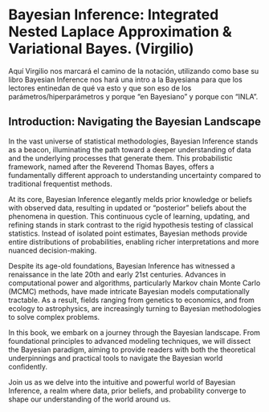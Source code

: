 
\pagebreak 
\setcounter{chapter}{2}
\setcounter{section}{0}
\renewcommand{\thepage}{\arabic{page}}

# Bayesian Inference: Integrated Nested Laplace Approximation & Variational Bayes. (Virgilio)

Aquí Virgilio nos marcará el camino de la notación, utilizando como base su libro Bayesian Inference nos hará una intro a la Bayesiana para que los lectores entinedan de qué va esto y que son eso de los parámetros/hiperparámetros y porque "en Bayesiano" y porque con "INLA". 

## Introduction: Navigating the Bayesian Landscape 


In the vast universe of statistical methodologies, Bayesian Inference stands as a beacon, illuminating the path toward a deeper understanding of data and the underlying processes that generate them. This probabilistic framework, named after the Reverend Thomas Bayes, offers a fundamentally different approach to understanding uncertainty compared to traditional frequentist methods.

At its core, Bayesian Inference elegantly melds prior knowledge or beliefs with observed data, resulting in updated or "posterior" beliefs about the phenomena in question. This continuous cycle of learning, updating, and refining stands in stark contrast to the rigid hypothesis testing of classical statistics. Instead of isolated point estimates, Bayesian methods provide entire distributions of probabilities, enabling richer interpretations and more nuanced decision-making.

Despite its age-old foundations, Bayesian Inference has witnessed a renaissance in the late 20th and early 21st centuries. Advances in computational power and algorithms, particularly Markov chain Monte Carlo (MCMC) methods, have made intricate Bayesian models computationally tractable. As a result, fields ranging from genetics to economics, and from ecology to astrophysics, are increasingly turning to Bayesian methodologies to solve complex problems.

In this book, we embark on a journey through the Bayesian landscape. From foundational principles to advanced modeling techniques, we will dissect the Bayesian paradigm, aiming to provide readers with both the theoretical underpinnings and practical tools to navigate the Bayesian world confidently.

Join us as we delve into the intuitive and powerful world of Bayesian Inference, a realm where data, prior beliefs, and probability converge to shape our understanding of the world around us.


